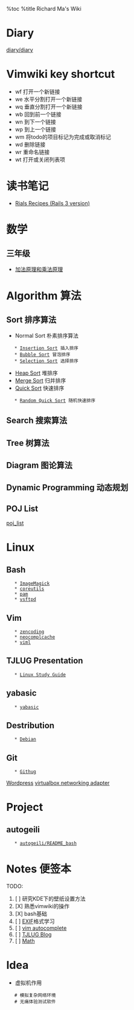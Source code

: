 %toc
%title Richard Ma's Wiki
=Diary=
[[diary/diary]]
=Vimwiki key shortcut=
* <Leader>wf 打开一个新链接
* <Leader>we 水平分割打开一个新链接
* <Leader>wq 垂直分割打开一个新链接
* <Leader>wb 回到前一个链接
* <Leader>wn 到下一个链接
* <Leader>wp 到上一个链接
* <Leader>wm 将todo的项目标记为完成或取消标记
* <Leader>wd 删除链接
* <Leader>wr 重命名链接
* <Leader>wt 打开或关闭列表项

= 读书笔记 =
* [[Rials Recipes (Rails 3 version)]]

=数学=
==三年级==
* [[加法原理和乘法原理]]

=Algorithm 算法=
==Sort 排序算法==
* Normal Sort 朴素排序算法
    * [[Insertion Sort]] 插入排序
    * [[Bubble Sort]] 冒泡排序
    * [[Selection Sort]] 选择排序
* [[Heap Sort]] 堆排序
* [[Merge Sort]] 归并排序
* [[Quick Sort]] 快速排序
    * [[Random Quick Sort]] 随机快速排序
==Search 搜索算法==
==Tree 树算法==
==Diagram 图论算法==
==Dynamic Programming 动态规划==
==POJ List==
[[poj_list]]

=Linux=
==Bash==
    * [[ImageMagick]]
    * [[coreutils]]
    * [[pam]]
    * [[vsftpd]]
==Vim==
    * [[zencoding]]
    * [[neocomplcache]]
    * [[viml]]
==TJLUG Presentation==
    * [[Linux Study Guide]]
==yabasic==
    * [[yabasic]]
==Destribution==
    * [[Debian]]
== Git ==
    * [[Githug]]

[[Wordpress]]
[[virtualbox networking adapter]]
=Project=
==autogeili==
    * [[autogeili/README_bash]]
=Notes 便签本=
TODO:
# [ ] 研究KDE下的壁纸设置方法
# [X] 熟悉vimwiki的操作
# [X] bash基础
# [ ] [[EXIF]]格式学习
# [ ] [[vim autocomplete]]
# [ ] [[TJLUG Blog]]
# [ ] [[Math]]

=Idea=
* 虚拟机作用
    # 模拟复杂网络环境
    # 无痛体验测试软件
